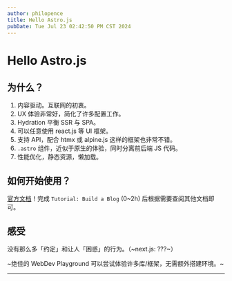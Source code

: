 ```yaml
---
author: philopence
title: Hello Astro.js
pubDate: Tue Jul 23 02:42:50 PM CST 2024
---
```


# Hello Astro.js

## 为什么？

1. 内容驱动。互联网的初衷。
2. UX 体验非常好，简化了许多配置工作。
3. Hydration 平衡 SSR 与 SPA。
4. 可以任意使用 react.js 等 UI 框架。
5. 支持 API，配合 htmx 或 alpine.js 这样的框架也非常不错。
6. `.astro` 组件，近似于原生的体验，同时分离前后端 JS 代码。
7. 性能优化，静态资源，懒加载。

## 如何开始使用？

[官方文档](https://docs.astro.build/en/getting-started)！完成 `Tutorial: Build a Blog` (0~2h) 后根据需要查阅其他文档即可。

## 感受

没有那么多「约定」和让人「困惑」的行为。（~next.js: ???~）

~绝佳的 WebDev Playground 可以尝试体验许多库/框架，无需额外搭建环境。~

---
